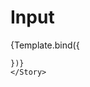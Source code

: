 
<Meta title="components/Inputs" component={Input} />


# Input

<Canvas>
    <Story
    name="Input"
    args={{
        placeholder: "insira aqui"
    }}>
    {Template.bind({
        
    })}
    </Story>
</Canvas>


